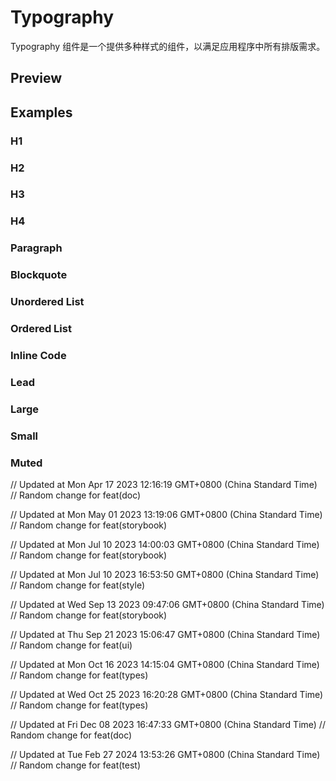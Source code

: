 

<Meta of={TypographyStories} />

# Typography

Typography 组件是一个提供多种样式的组件，以满足应用程序中所有排版需求。

## Preview

<Canvas of={TypographyStories.H3} />

<Controls of={TypographyStories.H3} />

## Examples

### H1

<Canvas of={TypographyStories.H1} />

### H2

<Canvas of={TypographyStories.H2} />

### H3

<Canvas of={TypographyStories.H3} />

### H4

<Canvas of={TypographyStories.H4} />

### Paragraph

<Canvas of={TypographyStories.P} />

### Blockquote

<Canvas of={TypographyStories.Blockquote} />

### Unordered List

<Canvas of={TypographyStories.Ul} />

### Ordered List

<Canvas of={TypographyStories.Ol} />

### Inline Code

<Canvas of={TypographyStories.Code} />

### Lead

<Canvas of={TypographyStories.Lead} />

### Large

<Canvas of={TypographyStories.Large} />

### Small

<Canvas of={TypographyStories.Small} />

### Muted

<Canvas of={TypographyStories.Muted} />

// Updated at Mon Apr 17 2023 12:16:19 GMT+0800 (China Standard Time)
// Random change for feat(doc)

// Updated at Mon May 01 2023 13:19:06 GMT+0800 (China Standard Time)
// Random change for feat(storybook)

// Updated at Mon Jul 10 2023 14:00:03 GMT+0800 (China Standard Time)
// Random change for feat(storybook)

// Updated at Mon Jul 10 2023 16:53:50 GMT+0800 (China Standard Time)
// Random change for feat(style)

// Updated at Wed Sep 13 2023 09:47:06 GMT+0800 (China Standard Time)
// Random change for feat(storybook)

// Updated at Thu Sep 21 2023 15:06:47 GMT+0800 (China Standard Time)
// Random change for feat(ui)

// Updated at Mon Oct 16 2023 14:15:04 GMT+0800 (China Standard Time)
// Random change for feat(types)

// Updated at Wed Oct 25 2023 16:20:28 GMT+0800 (China Standard Time)
// Random change for feat(types)

// Updated at Fri Dec 08 2023 16:47:33 GMT+0800 (China Standard Time)
// Random change for feat(doc)

// Updated at Tue Feb 27 2024 13:53:26 GMT+0800 (China Standard Time)
// Random change for feat(test)
